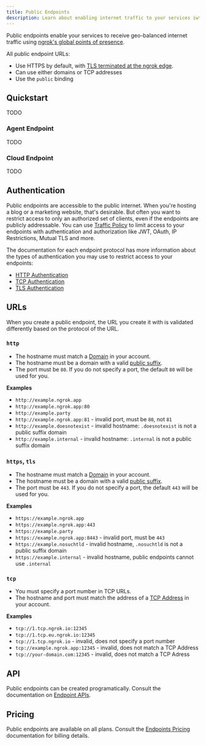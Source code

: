 ```yaml
---
title: Public Endpoints
description: Learn about enabling internet traffic to your services iwth public endpoints.
---
```


Public endpoints enable your services to receive geo-balanced internet traffic using [ngrok's global points of presence](/docs/network-edge/).

All public endpoint URLs:

- Use HTTPS by default, with [TLS terminated at the ngrok edge](/docs/http/tls-termination/).
- Can use either domains or TCP addresses
- Use the `public` binding

## Quickstart

TODO

### Agent Endpoint

TODO

### Cloud Endpoint

TODO

## Authentication

Public endpoints are accessible to the public internet. When you're hosting a
blog or a marketing website, that's desirable. But often you want to restrict
access to only an authorized set of clients, even if the endpoints are publicly
addressable. You can use [Traffic Policy](/traffic-policy) to limit access to
your endpoints with authentication and authorization like JWT, OAuth, IP
Restrictions, Mutual TLS and more.

The documentation for each endpoint protocol has more information about the
types of authentication you may use to restrict access to your endpoints:

- [HTTP Authentication](/universal-gateway/http/#authentication)
- [TCP Authentication](/universal-gateway/tcp/#authentication)
- [TLS Authentication](/universal-gateway/tls/#authentication)

## URLs

When you create a public endpoint, the URL you create it with is validated
differently based on the protocol of the URL.

### `http`

- The hostname must match a [Domain](/universal-gateway/domains/) in your account.
- The hostname must be a domain with a valid [public suffix](https://publicsuffix.org/).
- The port must be `80`. If you do not specify a port, the default `80` will be used for you.

**Examples**

- `http://example.ngrok.app`
- `http://example.ngrok.app:80`
- `http://example.party`
- `http://example.ngrok.app:81` - invalid port, must be `80`, not `81`
- `http://example.doesnotexist` - invalid hostname: `.doesnotexist` is not a public suffix domain
- `http://example.internal` - invalid hostname: `.internal` is not a public suffix domain

### `https`, `tls`

- The hostname must match a [Domain](/universal-gateway/domains/) in your account.
- The hostname must be a domain with a valid [public suffix](https://publicsuffix.org/).
- The port must be `443`. If you do not specify a port, the default `443` will be used for you.

**Examples**

- `https://example.ngrok.app`
- `https://example.ngrok.app:443`
- `https://example.party`
- `https://example.ngrok.app:8443` - invalid port, must be `443`
- `https://example.nosuchtld` - invalid hostname, `.nosuchtld` is not a public suffix domain
- `https://example.internal` - invalid hostname, public endpoints cannot use `.internal`

### `tcp`

- You must specify a port number in TCP URLs.
- The hostname and port must match the address of a [TCP
  Address](/universal-gateway/tcp-addresses) in your account.

**Examples**

- `tcp://1.tcp.ngrok.io:12345`
- `tcp://1.tcp.eu.ngrok.io:12345`
- `tcp://1.tcp.ngrok.io` - invalid, does not specify a port number
- `tcp://example.ngrok.app:12345` - invalid, does not match a TCP Address
- `tcp://your-domain.com:12345` - invalid, does not match a TCP Adress

## API

Public endpoints can be created programatically. Consult the documentation on
[Endpoint APIs](/universal-gateway/endpoints/#api).

## Pricing

Public endpoints are available on all plans. Consult the [Endpoints
Pricing](/universal-gateway/endpoints/#pricing) documentation for
billing details.
